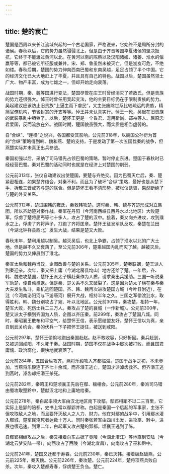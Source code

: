 ```yaml
---
---
---
```

title: 楚的衰亡
---



楚国是西周以来长江流域兴起的一个古老国家，严格说来，它始终不是周所分封的诸侯。春秋以后，它的势力虽然骎骎北上，但是由于齐晋等国华夏诸侯的坚决抵抗，它终于不能渡过黄河以北。在黄河以南的陈蔡以及汉阳诸姬、诸姜、淮水的偃嬴等等，都已被它所征服或兼并。宋、郑、鲁虽然未被灭亡，但是岌岌可危，不绝如缕。春秋后期，楚国的势力伸向西南巴蜀和东南吴越，足足占领了半个中国。它的经济文化已大大地赶上了华夏，并且具有自己的特色。战国以后，楚国虽然领土广大、物产丰富，成为七雄之一，但却开始走向衰落。

战国时期，秦、魏等国进行变法，楚国尽管在庄王时曾经消灭了若敖氏，但是贵族的势力还很强大。悼王时曾任用吴起变法，他的主要目标仍在于限制贵族的势力。吴起建议应该防止旧贵族“上逼主而下虐民”，又主张废除世系比较疏远的贵族，精简官僚机构，节省封赏的开支等等。悼王并未认真实行。悼王一死，吴起在旧贵族的武装暴乱中牺牲了。以后，楚怀王更是一个昏君，宠用靳尚、郑袖等人。屈原忠君爱国，反而流放在外。战国时期，楚国貌虽强大，而实质是相当虚弱的。

自“合纵”、“连横”之说兴，各国都受其影响。公元前318年，以魏国公孙衍为首的“合纵”策略得到韩、魏和燕、楚的支持，于是发动了第一次五国伐秦的战争，但燕楚实际并未真正出兵参战。

秦国初强以后，采纳了司马错先占领巴蜀的策略，暂时停止东进。楚国于春秋时已经经营巴蜀。秦对巴蜀的活动同时也就是在经济上对楚国的削弱。

公元前313年，张仪自动建议出使楚国，要楚与齐绝交。因为巴蜀灭亡后，秦、楚紧密相连，如果楚齐结合，对秦不利。而且为了破坏“合纵”策略，最好也是从楚下手，拆散三晋或齐与楚的联合。但是楚怀王看不清形势，被张仪诱骗，果然断绝了与楚的外交关系。

公元前312年，楚进围韩的雍氏，秦救韩攻楚。这时秦、韩、魏与齐楚形成对立集团，所以齐助楚对秦作战。秦军在丹阳（今河南西峡县西丹水以北地区）大败楚军，俘虏了楚将屈丐等七十多人，攻占了楚的汉中。接着，秦又向齐进攻，攻到濮水之上，俘虏了齐将声子，打跑了齐将匡章。楚怀王征发军队反攻，秦楚在兰田（今湖北钟祥县西北）发生大战，结果是楚又大败。

春秋末年，楚利用越以制吴。越灭吴后，也北上争霸，占领了淮水以北的广大土地。但是越不久又衰落了。至公元前306年，楚乘越国内乱而灭了越。越被灭后，楚国的势力又伸展到了淮北。

秦宣太后和魏冉当政，企图改善与楚的关系。公元前305年，楚秦联姻，楚王派人到秦迎亲。次年，秦又把上庸（今湖北房县均山）地方还给了楚。一年后，齐、韩、魏进攻楚国，楚怀王派太子横赴秦作为人质，请求秦出兵援助。三国一听说秦军助楚，便自动撤退。但是秦、楚关系不久又破裂了。这是因为楚太子横在秦与秦大夫发生私斗，乘机逃回楚国。齐、韩、魏再次进攻楚国方城（今叶县附近），在沘（今河南泌阳河与下游唐河）展开大战，相持半年之久。三国之军偷渡沘水，取得胜利。韩、魏分别攻占了宛、叶以北地区。公元前301年，秦攻楚，相持一年，楚军大败，死伤士兵二三万人。秦攻占了楚的襄城（一作新城）。公元前300年，楚又派太子横到齐国为人质，企图以齐压秦。前299年，秦攻占了楚国八城。同时，秦昭襄王散布和平空气，给楚怀王信，表示愿结盟友好。楚怀王信以为真，亲自到武关约会。秦的伏兵一下子把怀王捉住，被送到咸阳。

公元前297年，楚怀王偷偷地跑出秦国赴赵。赵不敢收容，只好折回。秦兵赶到，又被送回咸阳，不久死于秦。战国时期，楚国不仅在战争中屡次被打败，而且国君庸懦、政治腐化，很快地就衰落了。

公元前284年，五国合纵攻齐。燕将乐毅攻入齐都临淄。楚国于战争之初，本未参加，当燕将乐毅连下齐七十余城，而齐湣王逃亡，楚国才派淖齿救齐。但齐湣王逃到莒时，淖齿却把湣王杀死。

公元前282年，秦昭王和楚顷襄王先后在鄢、穰相会。公元前280年，秦派司马错由蜀攻取楚黔中，楚献汉北地和上庸地给秦。

公元前278年，秦白起率领大军由汉北地区南下攻鄢。鄢郢相距不过二三百里，它实际上是郢的陪都，史书上常以鄢郢并称。白起是秦国一个后起的军事家，主张不但攻取敌人之地，而且要歼灭敌人之人力、财力。他在对鄢的战争中，引用鄢水灌入鄢城，楚军民淹死者达数十万人。同时秦张若军由四川出发，进攻巫、黔中，进展也很迅速。到第二年，白起军又攻占楚的郢都。顷襄王逃到了陈。

自鄢郢相继攻占之后，秦又接着向东占据了竟陵（今湖北潜江）等地直到安陆（今湖北云梦安陆一带），向西攻占了西陵（今湖北宜昌），向南攻占了巫和黔中。

公元前241年，楚国又迁都于寿春。公元前230年，秦已灭韩。接着破赵破燕。公元前225年，秦灭魏。公元前226年，秦攻楚。公元前224年，楚将项燕兵败自杀。次年，秦攻入楚都寿春，俘虏楚王负刍。楚亡。